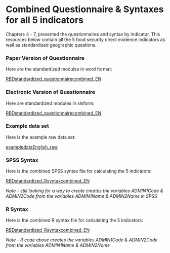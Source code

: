 # Combined Questionnaire & Syntaxes for all 5 indicators

Chapters 4 - 7, presented the questionnaires and syntax by indicator.  This resources below contain all the 5 food security direct evidence indicators as well as standardized geographic questions.

### Paper Version of Questionnaire

Here are the standardized modulse in word format:

[RBDstandardized_questionnairecombined_EN](https://github.com/WFP-VAM/RBD_FS_CH_guide_EN/blob/master/questionnaires/RBDstandardized_questionnairecombined_EN.docx) 

### Electronic Version of Questionnaire

Here are standardized modules in xlsform:

[RBDstandardized_questionnairecombined_EN](https://github.com/WFP-VAM/RBD_FS_CH_guide_EN/blob/master/questionnaires/RBDstandardized_questionnairecombined_EN.xlsx) 

### Example data set

Here is the example raw data set:

[exampledataEnglish_raw](https://github.com/WFP-VAM/RBD_FS_CH_guide_EN/blob/master/example_datasets/exampledataEnglish_raw.sav) 

### SPSS Syntax

Here is the combined SPSS syntax file for calculating the 5 indicators: 

[RBDstandardized_Rsyntaxcombined_EN](https://github.com/WFP-VAM/RBD_FS_CH_guide_EN/blob/master/syntax/RBDstandardized_Rsyntaxcombined_EN.sps) 

*Note - still looking for a way to create creates the variables ADMIN1Code & ADMIN2Code from the variables ADMIN1Name & ADMIN2Name in SPSS*


### R Syntax

Here is the combined R syntax file for calculating the 5 indicators: 

[RBDstandardized_Rsyntaxcombined_EN](https://github.com/WFP-VAM/RBD_FS_CH_guide_EN/blob/master/syntax/RBDstandardized_Rsyntaxcombined_EN.R) 

*Note - R code above creates the variables ADMIN1Code & ADMIN2Code from the variables ADMIN1Name & ADMIN2Name*
